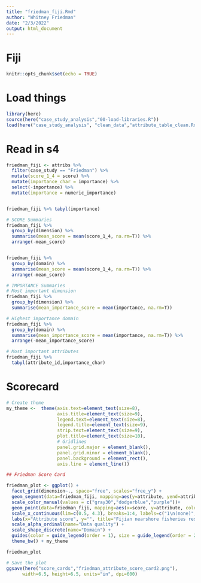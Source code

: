 ```yaml
---
title: "friedman_fiji.Rmd"
author: "Whitney Friedman"
date: "2/3/2022"
output: html_document
---
```

# Fiji
```r
knitr::opts_chunk$set(echo = TRUE)
```

# Load things

```r
library(here)
source(here("case_study_analysis","00-load-libraries.R"))
load(here("case_study_analysis", "clean_data","attribute_table_clean.Rdata")) # from 01-prep-attribute-tables.Rmd

```


# Read in s4
```r
friedman_fiji <- attribs %>% 
  filter(case_study == "Friedman") %>% 
  mutate(score_1_4 = score) %>% 
  mutate(importance_char = importance) %>% 
  select(-importance) %>% 
  mutate(importance = numeric_importance) 


friedman_fiji %>% tabyl(importance)

# SCORE Summaries
friedman_fiji %>% 
  group_by(dimension) %>% 
  summarise(mean_score = mean(score_1_4, na.rm=T)) %>% 
  arrange(-mean_score)


friedman_fiji %>% 
  group_by(domain) %>% 
  summarise(mean_score = mean(score_1_4, na.rm=T)) %>% 
  arrange(-mean_score)

# IMPORTANCE Summaries
# Most important dimension
friedman_fiji %>% 
  group_by(dimension) %>% 
  summarise(mean_importance_score = mean(importance, na.rm=T))

# Highest importance domain
friedman_fiji %>% 
  group_by(domain) %>% 
  summarise(mean_importance_score = mean(importance, na.rm=T)) %>% 
  arrange(-mean_importance_score)

# Most important attributes
friedman_fiji %>% 
  tabyl(attribute_id,importance_char)


```

# Scorecard

```r
# Create theme
my_theme <-  theme(axis.text=element_text(size=8),
                   axis.title=element_text(size=9),
                   legend.text=element_text(size=8),
                   legend.title=element_text(size=9),
                   strip.text=element_text(size=9),
                   plot.title=element_text(size=10),
                   # Gridlines
                   panel.grid.major = element_blank(), 
                   panel.grid.minor = element_blank(),
                   panel.background = element_rect(), 
                   axis.line = element_line())


```


```r
## Friedman Score Card

friedman_plot <- ggplot() +
  facet_grid(dimension~., space="free", scales="free_y") +
  geom_segment(data=friedman_fiji, mapping=aes(y=attribute, yend=attribute, x=0.5, xend=score, color=importance_char, alpha=quality)) +
  scale_color_manual(values = c("gray30","dodgerblue","purple"))+
  geom_point(data=friedman_fiji, mapping=aes(x=score, y=attribute, color=importance_char, alpha=quality), size=3.5, inherit.aes = F) +
  scale_x_continuous(lim=c(0.5, 4.3), breaks=1:4, labels=c("1\n(none)", "2\n(low)", "3\n(medium)", "4\n(high)")) +
  labs(x="Attribute score", y="", title="Fijian nearshore fisheries resilience score card") +
  scale_alpha_ordinal(name="Data quality") +
  scale_shape_discrete(name="Domain") +
  guides(color = guide_legend(order = 1), size = guide_legend(order = 2), alpha = guide_legend(order = 3)) +
  theme_bw() + my_theme

friedman_plot

# Save the plot
ggsave(here("score_cards","friedman_attribute_score_card2.png"), 
      width=6.5, height=6.5, units="in", dpi=600)
```


